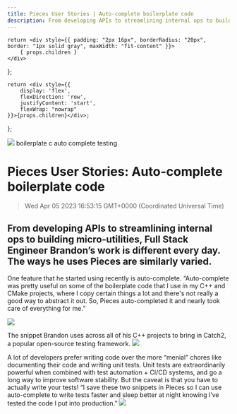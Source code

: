```yaml
---
title: Pieces User Stories | Auto-complete boilerplate code
description: From developing APIs to streamlining internal ops to building micro-utilities, Full Stack Engineer Brandon’s work is different every day. The ways he uses Pieces are similarly varied.
---
```


    return <div style={{ padding: "2px 16px", borderRadius: "20px", border: "1px solid gray", maxWidth: "fit-content" }}>
        { props.children }
    </div>
};

    return <div style={{
        display: 'flex',
        flexDirection: 'row',
        justifyContent: 'start',
        flexWrap: "nowrap"
    }}>{props.children}</div>;
};

<link rel="canonical" href="https://code.pieces.app/blog/auto-complete-boilerplate-code" />

![](https://uploads-ssl.webflow.com/6143afec68f555387049efb3/62ed722302b4f62fc3b5e185_brandon_blog.png)
<GridFlexRow><Tag>boilerplate</Tag> <Tag>c</Tag> <Tag>auto complete</Tag> <Tag>testing</Tag></GridFlexRow>

# Pieces User Stories: Auto-complete boilerplate code
> Wed Apr 05 2023 16:53:15 GMT+0000 (Coordinated Universal Time)

## From developing APIs to streamlining internal ops to building micro-utilities, Full Stack Engineer Brandon’s work is different every day. The ways he uses Pieces are similarly varied.
One feature that he started using recently is auto-complete. “Auto-complete was pretty useful on some of the boilerplate code that I use in my C++ and CMake projects, where I copy certain things a lot and there's not really a good way to abstract it out. So, Pieces auto-completed it and nearly took care of everything for me.”

![](https://uploads-ssl.webflow.com/6143afec68f555387049efb3/62ac931ab29adf036c3e43c5_snippet1.png)

The snippet Brandon uses across all of his C++ projects to bring in Catch2, a popular open-source testing framework.
![](https://uploads-ssl.webflow.com/6143afec68f555387049efb3/fb3/62ac9323ada93b6976dc0ee8_snippet2.png)

A lot of developers prefer writing code over the more “menial” chores like documenting their code and writing unit tests. Unit tests are extraordinarily powerful when combined with test automation + CI/CD systems, and go a long way to improve software stability. But the caveat is that you have to actually write your tests! “I save these two snippets in Pieces so I can use auto-complete to write tests faster and sleep better at night knowing I’ve tested the code I put into production.”
![](https://uploads-ssl.webflow.com/6143afec68f555387049efb3/62ac932f5cdc4df9266d1e09_snippet3.png)

